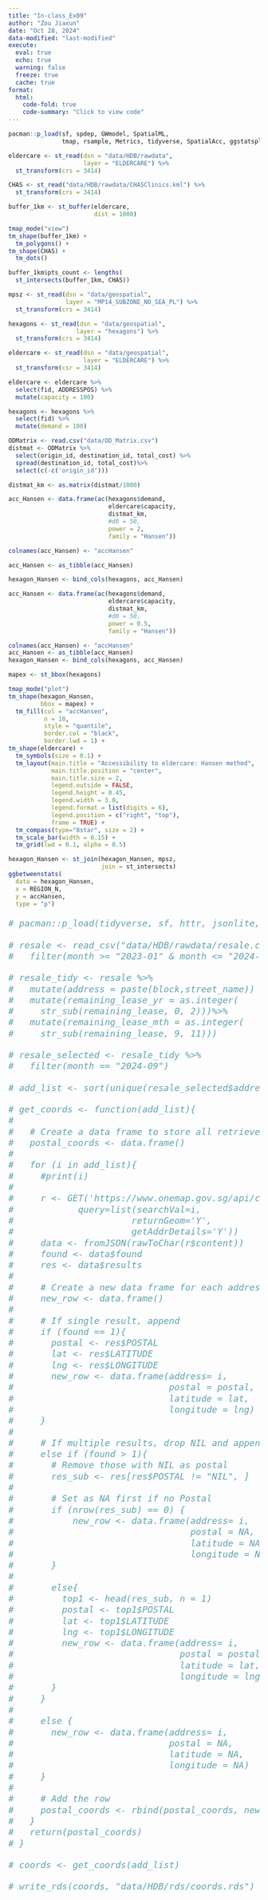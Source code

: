 ```yaml
---
title: "In-class_Ex09"
author: "Zou Jiaxun"
date: "Oct 28, 2024"
data-modified: "last-modified"
execute: 
  eval: true
  echo: true
  warning: false
  freeze: true
  cache: true
format:
  html:
    code-fold: true
    code-summary: "Click to view code"
---
```


```r
pacman::p_load(sf, spdep, GWmodel, SpatialML, 
               tmap, rsample, Metrics, tidyverse, SpatialAcc, ggstatsplot)
```

```r
eldercare <- st_read(dsn = "data/HDB/rawdata",
                     layer = "ELDERCARE") %>%
  st_transform(crs = 3414)
```

```r
CHAS <- st_read("data/HDB/rawdata/CHASClinics.kml") %>%
  st_transform(crs = 3414)
```

```r
buffer_1km <- st_buffer(eldercare,
                        dist = 1000)
```

```r
tmap_mode("view")
tm_shape(buffer_1km) +
  tm_polygons() +
tm_shape(CHAS) +
  tm_dots()
```

```r
buffer_1km$pts_count <- lengths(
  st_intersects(buffer_1km, CHAS))
```

```r
mpsz <- st_read(dsn = "data/geospatial",
                layer = "MP14_SUBZONE_NO_SEA_PL") %>%
  st_transform(crs = 3414)

hexagons <- st_read(dsn = "data/geospatial",
                   layer = "hexagons") %>%
  st_transform(crs = 3414)

eldercare <- st_read(dsn = "data/geospatial",
                     layer = "ELDERCARE") %>%
  st_transform(csr = 3414)
```

```r
eldercare <- eldercare %>%
  select(fid, ADDRESSPOS) %>%
  mutate(capacity = 100)
```

```r
hexagons <- hexagons %>%
  select(fid) %>%
  mutate(demand = 100)
```

```r
ODMatrix <- read.csv("data/OD_Matrix.csv")
distmat <- ODMatrix %>%
  select(origin_id, destination_id, total_cost) %>%
  spread(destination_id, total_cost)%>%
  select(c(-c('origin_id')))
```

```r
distmat_km <- as.matrix(distmat/1000)
```

```r
acc_Hansen <- data.frame(ac(hexagons$demand,
                            eldercare$capacity,
                            distmat_km, 
                            #d0 = 50,
                            power = 2, 
                            family = "Hansen"))
```

```r
colnames(acc_Hansen) <- "accHansen"

acc_Hansen <- as_tibble(acc_Hansen)

hexagon_Hansen <- bind_cols(hexagons, acc_Hansen)
```

```r
acc_Hansen <- data.frame(ac(hexagons$demand,
                            eldercare$capacity,
                            distmat_km, 
                            #d0 = 50,
                            power = 0.5, 
                            family = "Hansen"))

colnames(acc_Hansen) <- "accHansen"
acc_Hansen <- as_tibble(acc_Hansen)
hexagon_Hansen <- bind_cols(hexagons, acc_Hansen)
```

```r
mapex <- st_bbox(hexagons)

tmap_mode("plot")
tm_shape(hexagon_Hansen,
         bbox = mapex) + 
  tm_fill(col = "accHansen",
          n = 10,
          style = "quantile",
          border.col = "black",
          border.lwd = 1) +
tm_shape(eldercare) +
  tm_symbols(size = 0.1) +
  tm_layout(main.title = "Accessibility to eldercare: Hansen method",
            main.title.position = "center",
            main.title.size = 2,
            legend.outside = FALSE,
            legend.height = 0.45, 
            legend.width = 3.0,
            legend.format = list(digits = 6),
            legend.position = c("right", "top"),
            frame = TRUE) +
  tm_compass(type="8star", size = 2) +
  tm_scale_bar(width = 0.15) +
  tm_grid(lwd = 0.1, alpha = 0.5)
```

```r
hexagon_Hansen <- st_join(hexagon_Hansen, mpsz, 
                          join = st_intersects)
ggbetweenstats(
  data = hexagon_Hansen,
  x = REGION_N,
  y = accHansen,
  type = "p")
```

::: {style="font-size: 1.50em"}
```r
# pacman::p_load(tidyverse, sf, httr, jsonlite, rvest)
```

```r
# resale <- read_csv("data/HDB/rawdata/resale.csv") %>%
#   filter(month >= "2023-01" & month <= "2024-09")
```

```r
# resale_tidy <- resale %>%
#   mutate(address = paste(block,street_name)) %>%
#   mutate(remaining_lease_yr = as.integer(
#     str_sub(remaining_lease, 0, 2)))%>%
#   mutate(remaining_lease_mth = as.integer(
#     str_sub(remaining_lease, 9, 11)))
```

```r
# resale_selected <- resale_tidy %>%
#   filter(month == "2024-09")
```

```r
# add_list <- sort(unique(resale_selected$address))
```

```r
# get_coords <- function(add_list){
#   
#   # Create a data frame to store all retrieved coordinates
#   postal_coords <- data.frame()
#     
#   for (i in add_list){
#     #print(i)
# 
#     r <- GET('https://www.onemap.gov.sg/api/common/elastic/search?',
#            query=list(searchVal=i,
#                      returnGeom='Y',
#                      getAddrDetails='Y'))
#     data <- fromJSON(rawToChar(r$content))
#     found <- data$found
#     res <- data$results
#     
#     # Create a new data frame for each address
#     new_row <- data.frame()
#     
#     # If single result, append 
#     if (found == 1){
#       postal <- res$POSTAL 
#       lat <- res$LATITUDE
#       lng <- res$LONGITUDE
#       new_row <- data.frame(address= i, 
#                             postal = postal, 
#                             latitude = lat, 
#                             longitude = lng)
#     }
#     
#     # If multiple results, drop NIL and append top 1
#     else if (found > 1){
#       # Remove those with NIL as postal
#       res_sub <- res[res$POSTAL != "NIL", ]
#       
#       # Set as NA first if no Postal
#       if (nrow(res_sub) == 0) {
#           new_row <- data.frame(address= i, 
#                                 postal = NA, 
#                                 latitude = NA, 
#                                 longitude = NA)
#       }
#       
#       else{
#         top1 <- head(res_sub, n = 1)
#         postal <- top1$POSTAL 
#         lat <- top1$LATITUDE
#         lng <- top1$LONGITUDE
#         new_row <- data.frame(address= i, 
#                               postal = postal, 
#                               latitude = lat, 
#                               longitude = lng)
#       }
#     }
# 
#     else {
#       new_row <- data.frame(address= i, 
#                             postal = NA, 
#                             latitude = NA, 
#                             longitude = NA)
#     }
#     
#     # Add the row
#     postal_coords <- rbind(postal_coords, new_row)
#   }
#   return(postal_coords)
# }
```

```r
# coords <- get_coords(add_list)
```

```r
# write_rds(coords, "data/HDB/rds/coords.rds")
```
:::
